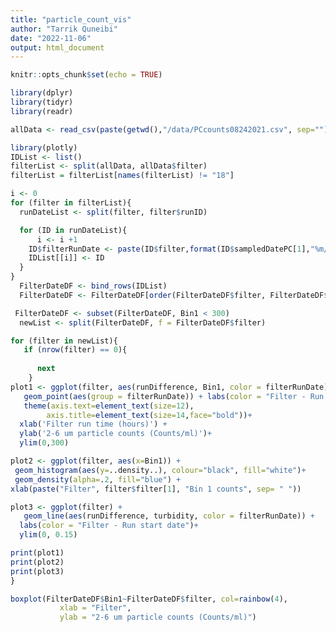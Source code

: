 ```yaml
---
title: "particle_count_vis"
author: "Tarrik Quneibi"
date: "2022-11-06"
output: html_document
---
```


```r
knitr::opts_chunk$set(echo = TRUE)
```

```r
library(dplyr)
library(tidyr)
library(readr)

```

```r
allData <- read_csv(paste(getwd(),"/data/PCcounts08242021.csv", sep=""))

```

```r
library(plotly)
IDList <- list()
filterList <- split(allData, allData$filter)
filterList = filterList[names(filterList) != "18"]

i <- 0
for (filter in filterList){
  runDateList <- split(filter, filter$runID)

  for (ID in runDateList){
      i <- i +1
    ID$filterRunDate <- paste(ID$filter,format(ID$sampledDatePC[1],"%m/%d"),sep=" - ")
    IDList[[i]] <- ID
  }
}
  FilterDateDF <- bind_rows(IDList)
  FilterDateDF <- FilterDateDF[order(FilterDateDF$filter, FilterDateDF$Date), ]

 FilterDateDF <- subset(FilterDateDF, Bin1 < 300)
  newList <- split(FilterDateDF, f = FilterDateDF$filter)

for (filter in newList){
   if (nrow(filter) == 0){
     
      next
    }
plot1 <- ggplot(filter, aes(runDifference, Bin1, color = filterRunDate)) + 
   geom_point(aes(group = filterRunDate)) + labs(color = "Filter - Run start date") +
   theme(axis.text=element_text(size=12),
        axis.title=element_text(size=14,face="bold"))+
  xlab('Filter run time (hours)') +
  ylab('2-6 um particle counts (Counts/ml)')+
  ylim(0,300)

plot2 <- ggplot(filter, aes(x=Bin1)) + 
 geom_histogram(aes(y=..density..), colour="black", fill="white")+
 geom_density(alpha=.2, fill="blue") +
xlab(paste("Filter", filter$filter[1], "Bin 1 counts", sep= " "))

plot3 <- ggplot(filter) + 
   geom_line(aes(runDifference, turbidity, color = filterRunDate)) + 
  labs(color = "Filter - Run start date")+
  ylim(0, 0.15)

print(plot1)
print(plot2)
print(plot3)
}

boxplot(FilterDateDF$Bin1~FilterDateDF$filter, col=rainbow(4),
           xlab = "Filter",
           ylab = "2-6 um particle counts (Counts/ml)")
  
```